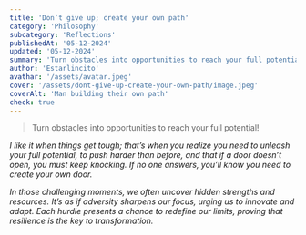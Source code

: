 ```yaml
---
title: 'Don’t give up; create your own path'
category: 'Philosophy'
subcategory: 'Reflections'
publishedAt: '05-12-2024'
updated: '05-12-2024'
summary: 'Turn obstacles into opportunities to reach your full potential!'
author: 'Estarlincito'
avathar: '/assets/avatar.jpeg'
cover: '/assets/dont-give-up-create-your-own-path/image.jpeg'
coverAlt: 'Man building their own path'
check: true
---
```


<Introduction>

> Turn obstacles into opportunities to reach your full potential!

</Introduction>

<Contents>

<Audio
  src='/assets/dont-give-up-create-your-own-path/audio.mp3'
  type='audio/mp3'
/>

_I like it when things get tough; that’s when you realize you need to unleash your full potential, to push harder than before, and that if a door doesn’t open, you must keep knocking. If no one answers, you’ll know you need to create your own door._

_In those challenging moments, we often uncover hidden strengths and resources. It’s as if adversity sharpens our focus, urging us to innovate and adapt. Each hurdle presents a chance to redefine our limits, proving that resilience is the key to transformation._

</Contents>
